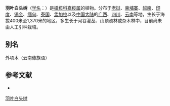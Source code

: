 {{Speciesbox
| name = 羽叶白头树
| status = 
| status_system = 
| image =
| genus = Garuga
| species = pinnata
| authority = Roxb.
}}

'''羽叶白头树'''（[[学名|学名]]：{{lang|la|''Garuga pinnata''}}）是[[橄榄科|橄榄科]][[嘉榄属|嘉榄属]]的植物。分布于[[老挝|老挝]]、[[柬埔寨|柬埔寨]]、[[越南|越南]]、[[印度|印度]]、[[锡金|锡金]]、[[缅甸|缅甸]]、[[泰国|泰国]]、[[孟加拉|孟加拉]]以及[[中国大陆|中国大陆]]的[[广西|广西]]、[[四川|四川]]、[[云南|云南]]等地，生长于海拔400米至1,370米的地区，多生长于河谷灌丛、山顶疏林或杂木林中，目前尚未由人工引种栽培。

== 别名 ==
外项木（云南傣族语）

== 参考文献 ==
<div class="references-small">
* {{cite web| url =http://www.bioinfo.cn/db05/KmzwSpecies.php?action=view&id=3015| title =羽叶白头树| work =《中国高等植物数据库全库》| publisher =中国科学院微生物研究所| author =昆明植物研究所| accessdate =2009-02-23| deadurl =yes| archiveurl =https://web.archive.org/web/20160305023952/http://www.bioinfo.cn/db05/KmzwSpecies.php?action=view&id=3015| archivedate =2016-03-05}}
</div>
{{Taxonbar|from=Q15226345}}

[[Category:嘉榄属|羽叶白头树]]


{{植物小作品}}